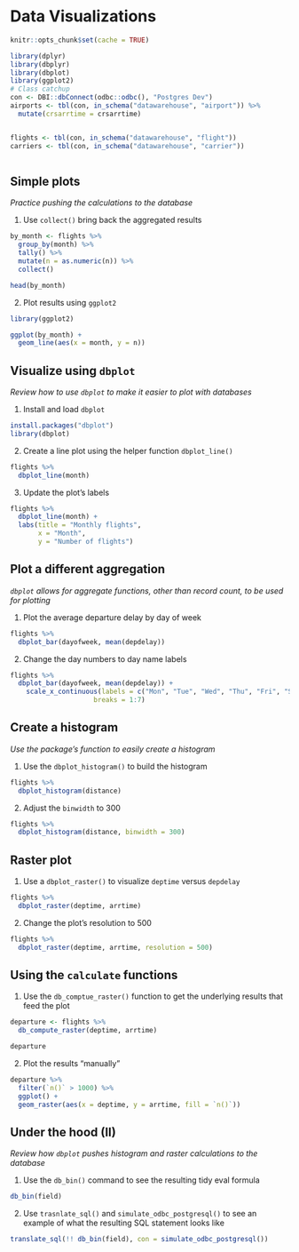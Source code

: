 # Data Visualizations


```r
knitr::opts_chunk$set(cache = TRUE)

library(dplyr)
library(dbplyr)
library(dbplot)
library(ggplot2)
# Class catchup
con <- DBI::dbConnect(odbc::odbc(), "Postgres Dev")
airports <- tbl(con, in_schema("datawarehouse", "airport")) %>%
  mutate(crsarrtime = crsarrtime)


flights <- tbl(con, in_schema("datawarehouse", "flight"))
carriers <- tbl(con, in_schema("datawarehouse", "carrier"))



```


## Simple plots
*Practice pushing the calculations to the database*

1. Use `collect()` bring back the aggregated results 
```r
by_month <- flights %>%
  group_by(month) %>%
  tally() %>%
  mutate(n = as.numeric(n)) %>%
  collect() 

head(by_month)
```

2. Plot results using `ggplot2`

```r
library(ggplot2)

ggplot(by_month) +
  geom_line(aes(x = month, y = n)) 
```


## Visualize using `dbplot`
*Review how to use `dbplot` to make it easier to plot with databases*

1. Install and load `dbplot`
```r
install.packages("dbplot")
library(dbplot)
```

2. Create a line plot using the helper function `dbplot_line()`

```r
flights %>%
  dbplot_line(month)
```

3. Update the plot's labels
```r
flights %>%
  dbplot_line(month) +
  labs(title = "Monthly flights",
       x = "Month",
       y = "Number of flights") 
```

## Plot a different aggregation
*`dbplot` allows for aggregate functions, other than record count, to be used for plotting*

1. Plot the average departure delay by day of week
```r
flights %>%
  dbplot_bar(dayofweek, mean(depdelay))
```

2. Change the day numbers to day name labels
```r
flights %>%
  dbplot_bar(dayofweek, mean(depdelay)) +
    scale_x_continuous(labels = c("Mon", "Tue", "Wed", "Thu", "Fri", "Sat","Sun"),
                     breaks = 1:7)
```



## Create a histogram
*Use the package's function to easily create a histogram*


1. Use the `dbplot_histogram()` to build the histogram
```r
flights %>%
  dbplot_histogram(distance)
```


2. Adjust the `binwidth` to 300

```r
flights %>%
  dbplot_histogram(distance, binwidth = 300)
```

## Raster plot

1. Use a `dbplot_raster()` to visualize `deptime` versus `depdelay`
```r
flights %>%
  dbplot_raster(deptime, arrtime)
```

2. Change the plot's resolution to 500
```r
flights %>%
  dbplot_raster(deptime, arrtime, resolution = 500)
```


## Using the `calculate` functions

1. Use the `db_comptue_raster()` function to get the underlying results that feed the plot
```r
departure <- flights %>%
  db_compute_raster(deptime, arrtime)

departure
```

2. Plot the results "manually"
```r
departure %>%
  filter(`n()` > 1000) %>%
  ggplot() +
  geom_raster(aes(x = deptime, y = arrtime, fill = `n()`))
```


## Under the hood (II)
*Review how `dbplot` pushes histogram and raster calculations to the database*

1. Use the `db_bin()` command to see the resulting tidy eval formula
```r
db_bin(field)
```

2. Use `trasnlate_sql()` and `simulate_odbc_postgresql()` to see an example of what the resulting SQL statement looks like
```r
translate_sql(!! db_bin(field), con = simulate_odbc_postgresql())
```




